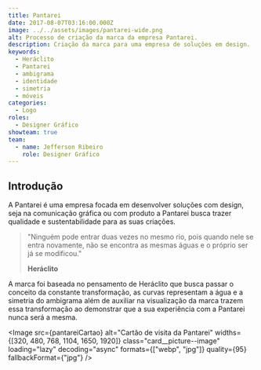 ```yaml
---
title: Pantarei
date: 2017-08-07T03:16:00.000Z
image: ../../assets/images/pantarei-wide.png
alt: Processo de criação da marca da empresa Pantarei.
description: Criação da marca para uma empresa de soluções em design.
keywords:
  - Heráclito
  - Pantarei
  - ambigrama
  - identidade
  - simetria
  - móveis
categories:
  - Logo
roles:
  - Designer Gráfico
showteam: true
team:
  - name: Jefferson Ribeiro
    role: Designer Gráfico
---
```



## Introdução

A Pantarei é uma empresa focada em desenvolver soluções com design, seja na comunicação gráfica ou com produto a Pantarei busca trazer qualidade e sustentabilidade para as suas criações.

> "Ninguém pode entrar duas vezes no mesmo rio, pois quando nele se entra novamente, não se encontra as mesmas águas e o próprio ser já se modificou."
>
> **Heráclito**

A marca foi baseada no pensamento de Heráclito que busca passar o conceito da constante transformação, as curvas representam a água e a simetria do ambigrama além de auxiliar na visualização da marca trazem essa transformação ao demonstrar que a sua experiência com a Pantarei nunca será a mesma.

<Image src={pantareiCartao} alt="Cartão de visita da Pantarei"   widths={[320, 480, 768, 1104, 1650, 1920]}
  class="card__picture--image"
  loading="lazy"
  decoding="async"
  formats={["webp", "jpg"]}
  quality={95}
  fallbackFormat={"jpg"} />
